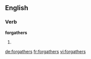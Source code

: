 ==English==

===Verb===
'''forgathers'''

# {{third-person singular of|forgather}}

[[de:forgathers]]
[[fr:forgathers]]
[[vi:forgathers]]